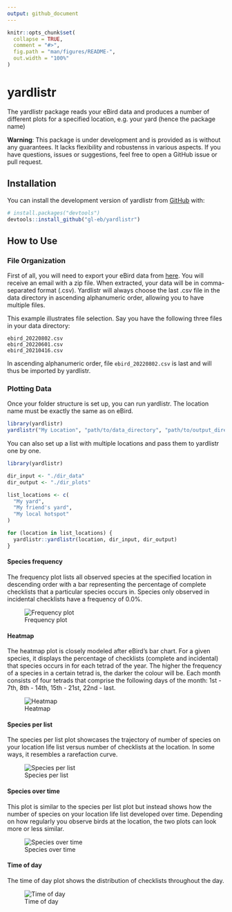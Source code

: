 ```yaml
---
output: github_document
---
```


<!-- README.md is generated from README.Rmd. Please edit that file -->

```r
knitr::opts_chunk$set(
  collapse = TRUE,
  comment = "#>",
  fig.path = "man/figures/README-",
  out.width = "100%"
)
```

# yardlistr

<!-- badges: start -->
<!-- badges: end -->

The yardlistr package reads your eBird data and produces a number of different plots for a specified location,
e.g. your yard (hence the package name)

**Warning**: This package is under development and is provided as is without any guarantees.
It lacks flexibility and robustenss in various aspects.
If you have questions, issues or suggestions, feel free to open a GitHub issue or pull request.

## Installation

You can install the development version of yardlistr from [GitHub](https://github.com/) with:

``` r
# install.packages("devtools")
devtools::install_github("gl-eb/yardlistr")
```

## How to Use

### File  Organization

First of all, you will need to export your eBird data from [here](https://ebird.org/downloadMyData).
You will receive an email with a zip file.
When extracted, your data will be in comma-separated format (.csv).
Yardlistr will always choose the last .csv file in the data directory in ascending alphanumeric order,
allowing you to have multiple files.

This example illustrates file selection.
Say you have the following three files in your data directory:

```
ebird_20220802.csv
ebird_20220601.csv
ebird_20210416.csv
```
In ascending alphanumeric order, file ```ebird_20220802.csv``` is last and will thus be imported by yardlistr.

### Plotting Data

Once your folder structure is set up, you can run yardlistr.
The location name must be exactly the same as on eBird.

``` r
library(yardlistr)
yardlistr("My Location", "path/to/data_directory", "path/to/output_directory")
```

You can also set up a list with multiple locations and pass them to yardlistr one by one.

``` r
library(yardlistr)

dir_input <- "./dir_data"
dir_output <- "./dir_plots"

list_locations <- c(
  "My yard",
  "My friend's yard",
  "My local hotspot"
)

for (location in list_locations) {
  yardlistr::yardlistr(location, dir_input, dir_output)
}
```

#### Species frequency

The frequency plot lists all observed species at the specified location in descending order with a bar representing the percentage of complete checklists that a particular species occurs in.
Species only observed in incidental checklists have a frequency of 0.0%.

![Frequency plot](man/figures/location_frequency.png)

#### Heatmap

The heatmap plot is closely modeled after eBird's bar chart.
For a given species, it displays the percentage of checklists (complete and incidental) that species occurs in for each tetrad of the year.
The higher the frequency of a species in a certain tetrad is, the darker the colour will be.
Each month consists of four tetrads that comprise the following days of the month: 1st - 7th, 8th - 14th, 15th - 21st, 22nd - last.

![Heatmap](man/figures/location_heatmap.png)

#### Species per list

The species per list plot showcases the trajectory of number of species on your location life list versus number of checklists at the location.
In some ways, it resembles a rarefaction curve.

![Species per list](man/figures/location_lists.png)

#### Species over time

This plot is similar to the species per list plot but instead shows how the number of species on your location life list developed over time.
Depending on how regularly you observe birds at the location, the two plots can look more or less similar.

![Species over time](man/figures/location_time.png)

#### Time of day

The time of day plot shows the distribution of checklists throughout the day.

![Time of day](man/figures/location_lists_time.png)

